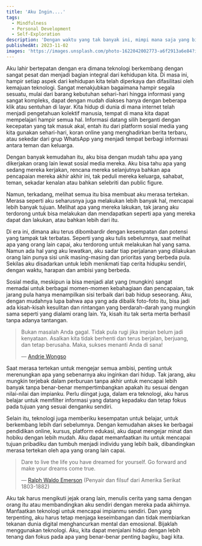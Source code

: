 ```yaml
---
title: 'Aku Ingin....'
tags:
  - Mindfulness
  - Personal Development
  - Self-Exploration
description: 'Dengan waktu yang tak banyak ini, mimpi mana saja yang bisa aku wujudkan?'
publishedAt: 2023-11-02
images: 'https://images.unsplash.com/photo-1622042002773-a6f2913a6e84?ixlib=rb-4.0.3&ixid=M3wxMjA3fDB8MHxwaG90by1wYWdlfHx8fGVufDB8fHx8fA%3D%3D'
---
```


Aku lahir bertepatan dengan era dimana teknologi berkembang dengan sangat pesat dan menjadi bagian integral dari kehidupan kita. Di masa ini, hampir setiap aspek dari kehidupan kita telah diperkaya dan difasilitasi oleh kemajuan teknologi. Sangat menakjubkan bagaimana hampir segala sesuatu, mulai dari barang kebutuhan sehari-hari hingga informasi yang sangat kompleks, dapat dengan mudah diakses hanya dengan beberapa klik atau sentuhan di layar. Kita hidup di dunia di mana internet telah menjadi pengetahuan kolektif manusia, tempat di mana kita dapat mempelajari hampir semua hal. Informasi datang silih berganti dengan kecepatan yang tak masuk akal, entah itu dari platform sosial media yang kita gunakan sehari-hari, koran online yang menghadirkan berita terbaru, atau sekedar dari grup WhatsApp yang menjadi tempat berbagi informasi antara teman dan keluarga.

Dengan banyak kemudahan itu, aku bisa dengan mudah tahu apa yang dikerjakan orang lain lewat sosial media mereka. Aku bisa tahu apa yang sedang mereka kerjakan, rencana mereka selanjutnya bahkan apa pencapaian mereka akhir akhir ini, tak peduli mereka keluarga, sahabat, teman, sekadar kenalan atau bahkan selebriti dan public figure.

Namun, terkadang, melihat semua itu bisa membuat aku merasa tertekan. Merasa seperti aku seharusnya juga melakukan lebih banyak hal, mencapai lebih banyak tujuan. Melihat apa yang mereka lakukan, tak jarang aku terdorong untuk bisa melakukan dan mendapatkan seperti apa yang mereka dapat dan lakukan, atau bahkan lebih dari itu.

Di era ini, dimana aku terus dibombardir dengan kesempatan dan potensi yang tampak tak terbatas. Seperti yang aku tulis sebelumnya, saat melihat apa yang orang lain capai, aku terdorong untuk melakukan hal yang sama. Namun ada hal yang aku lewatkan, aku sadar tiap perjalanan yang dilakukan orang lain punya sisi unik masing-masing dan prioritas yang berbeda pula. Sekilas aku disadarkan untuk lebih menikmati tiap cerita hidupku sendiri, dengan waktu, harapan dan ambisi yang berbeda.

Sosial media, meskipun ia bisa menjadi alat yang (mungkin) sangat memadai untuk berbagai momen-momen kebahagiaan dan pencapaian, tak jarang pula hanya menampilkan sisi terbaik dari bab hidup seseorang. Aku, dengan mudahnya lupa bahwa apa yang ada dibalik foto-foto itu, bisa jadi ada kisah-kisah kesulitan dan rintangan yang berdarah-darah yang mungkin sama seperti yang dialami orang lain. Ya, kisah itu tak serta merta berhasil tanpa adanya tantangan.

> Bukan masalah Anda gagal. Tidak pula rugi
> jika impian belum jadi kenyataan. Asalkan kita tidak berhenti dan terus
> berjalan, berjuang, dan tetap berusaha. Maka, sukses menanti Anda di
> sana!
>
> ― [Andrie Wongso](https://jagokata.com/kata-bijak/dari-andrie_wongso.html)

Saat merasa tertekan untuk mengejar semua ambisi, penting untuk merenungkan apa yang sebenarnya aku inginkan dari hidup. Tak jarang, aku mungkin terjebak dalam perburuan tanpa akhir untuk mencapai lebih banyak tanpa benar-benar mempertimbangkan apakah itu sesuai dengan nilai-nilai dan impianku. Perlu diingat juga, dalam era teknologi, aku harus belajar untuk memfilter informasi yang datang kepadaku dan tetap fokus pada tujuan yang sesuai denganku sendiri.

Selain itu, teknologi juga memberiku kesempatan untuk belajar, untuk berkembang lebih dari sebelumnya. Dengan kemudahan akses ke berbagai pendidikan online, kursus, platform edukasi, aku dapat mengejar minat dan hobiku dengan lebih mudah. Aku dapat memanfaatkan itu untuk mencapai tujuan pribadiku dan tumbuh menjadi individu yang lebih baik, dibandingkan merasa tertekan oleh apa yang orang lain capai.

> Dare to live the life you have dreamed for yourself. Go forward and make your dreams come true.
>
> ― [Ralph Waldo Emerson](https://jagokata.com/kata-bijak/dari-ralph_waldo_emerson.html)
> (Penyair dan filsuf dari Amerika Serikat 1803-1882)

Aku tak harus mengikuti jejak orang lain, menulis cerita yang sama dengan orang itu atau membandingkan aku sendiri dengan mereka pada akhirnya. Manfaatkan teknologi untuk mencapai impianmu sendiri. Dan yang terpenting, aku harus tetap menjaga keseimbangan dan tidak membiarkan tekanan dunia digital menghancurkan mental dan emosional. Bijaklah menggunakan teknologi. Aku, kita dapat menjalani hidup dengan lebih tenang dan fokus pada apa yang benar-benar penting bagiku, bagi kita.
